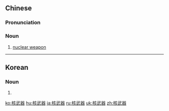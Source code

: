==Chinese==
{{zh-forms|type=12}}

===Pronunciation===
{{zh-pron
|m=héwǔqì
|c=hat6 mou5 hei3
|mn=he̍k-bú-khì
|cat=n
}}

===Noun===
{{zh-noun}}

# [[nuclear weapon]]

{{zh-cat|Advanced|Weapons}}

----

==Korean==
{{ko-hanjatab}}

===Noun===
{{ko-noun|hj|hangeul=핵무기}}

# {{hanja form of|핵무기|[[nuclear weapon]]}}

[[ko:核武器]]
[[hu:核武器]]
[[ja:核武器]]
[[ru:核武器]]
[[uk:核武器]]
[[zh:核武器]]
